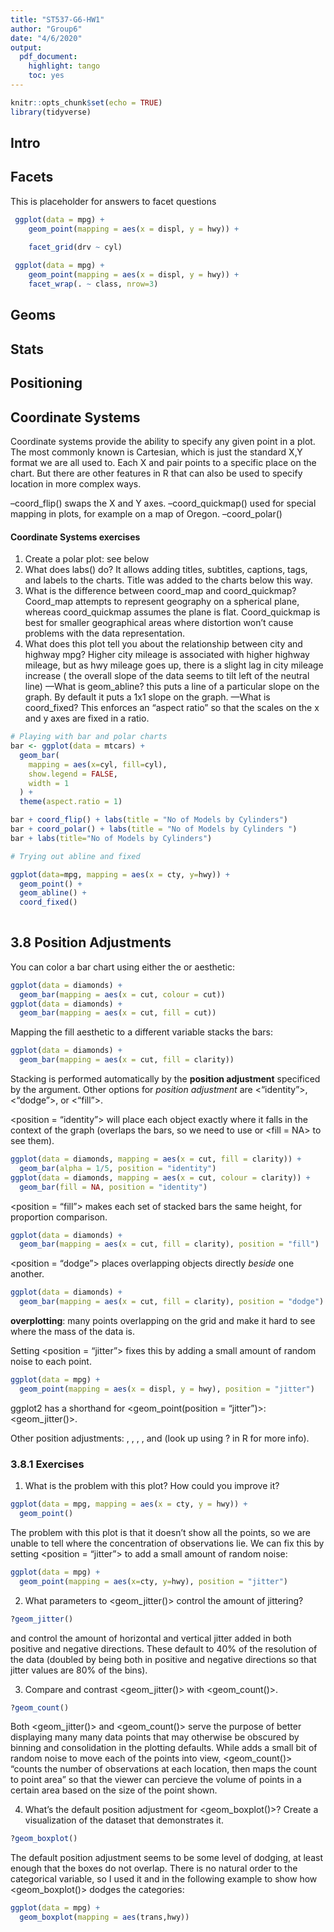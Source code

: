 ```yaml
---
title: "ST537-G6-HW1"
author: "Group6"
date: "4/6/2020"
output: 
  pdf_document: 
    highlight: tango
    toc: yes
---
```


```r
knitr::opts_chunk$set(echo = TRUE)
library(tidyverse)
```

## Intro


## Facets
This is placeholder for answers to facet questions
```r
 ggplot(data = mpg) + 
    geom_point(mapping = aes(x = displ, y = hwy)) +
   
    facet_grid(drv ~ cyl)

 ggplot(data = mpg) + 
    geom_point(mapping = aes(x = displ, y = hwy)) +
    facet_wrap(. ~ class, nrow=3)

```

## Geoms

## Stats

## Positioning



## Coordinate Systems

Coordinate systems provide the ability to specify any given point in a plot. The most commonly known is Cartesian, which is just the standard X,Y format we are all used to. Each X and pair points to a specific place on the chart. But there are other features in R that can also be used to specify location in more complex ways.

--coord_flip() swaps the X and Y axes.
--coord_quickmap() used for special mapping in plots, for example on a map of Oregon.
--coord_polar() 

#### Coordinate Systems exercises
1. Create a polar plot: see below
2. What does labs() do? It allows adding titles, subtitles, captions, tags, and labels to the charts. Title was added to the charts below this way.
3. What is the difference between coord_map and coord_quickmap? Coord_map attempts to represent geography on a spherical plane, whereas coord_quickmap assumes the plane is flat. Coord_quickmap is best for smaller geographical areas where distortion won't cause problems with the data representation.
4. What does this plot tell you about the relationship between city and highway mpg? Higher city mileage is associated with higher highway mileage, but as hwy mileage goes up, there is a slight lag in city mileage increase ( the overall slope of the data seems to tilt left of the neutral line)
---What is geom_abline? this puts a line of a particular slope on the graph. By default it puts a 1x1 slope on the graph.
---What is coord_fixed? This enforces an "aspect ratio" so that the scales on the x and y axes are fixed in a ratio. 

```r

# Playing with bar and polar charts
bar <- ggplot(data = mtcars) +
  geom_bar(
    mapping = aes(x=cyl, fill=cyl),
    show.legend = FALSE,
    width = 1
  ) +
  theme(aspect.ratio = 1) 

bar + coord_flip() + labs(title = "No of Models by Cylinders")
bar + coord_polar() + labs(title = "No of Models by Cylinders ")
bar + labs(title="No of Models by Cylinders")

# Trying out abline and fixed

ggplot(data=mpg, mapping = aes(x = cty, y=hwy)) +
  geom_point() +
  geom_abline() +
  coord_fixed()
  
```
## 3.8 Position Adjustments   
   
You can color a bar chart using either the <colour> or <fill> aesthetic:   
   
```r
ggplot(data = diamonds) + 
  geom_bar(mapping = aes(x = cut, colour = cut))
ggplot(data = diamonds) + 
  geom_bar(mapping = aes(x = cut, fill = cut))
```   
   
Mapping the fill aesthetic to a different variable stacks the bars:   
   
```r
ggplot(data = diamonds) + 
  geom_bar(mapping = aes(x = cut, fill = clarity))
```   
   
Stacking is performed automatically by the **position adjustment** specificed by the <position> argument. Other options for *position adjustment* are <"identity">, <"dodge">, or <"fill">.   
   
<position = "identity"> will place each object exactly where it falls in the context of the graph (overlaps the bars, so we need to use <alpha> or <fill = NA> to see them).   
   
```r
ggplot(data = diamonds, mapping = aes(x = cut, fill = clarity)) + 
  geom_bar(alpha = 1/5, position = "identity")
ggplot(data = diamonds, mapping = aes(x = cut, colour = clarity)) + 
  geom_bar(fill = NA, position = "identity")
```   
   
<position = "fill"> makes each set of stacked bars the same height, for proportion comparison.   
   
```r
ggplot(data = diamonds) + 
  geom_bar(mapping = aes(x = cut, fill = clarity), position = "fill")
```   
   
<position = "dodge"> places overlapping objects directly *beside* one another.   
   
```r
ggplot(data = diamonds) + 
  geom_bar(mapping = aes(x = cut, fill = clarity), position = "dodge")
```   
   
**overplotting**: many points overlapping on the grid and make it hard to see where the mass of the data is.   
   
Setting <position = "jitter"> fixes this by adding a small amount of random noise to each point.   
   
```r
ggplot(data = mpg) + 
  geom_point(mapping = aes(x = displ, y = hwy), position = "jitter")
```   
   
ggplot2 has a shorthand for <geom_point(position = "jitter")>: <geom_jitter()>.   
   
Other position adjustments: <position_dodge>, <position_fill>, <position_identity>, <position_jitter>, and <position_stack> (look up using ? in R for more info).   
   
### 3.8.1 Exercises   
   
1) What is the problem with this plot? How could you improve it?   
   
```r
ggplot(data = mpg, mapping = aes(x = cty, y = hwy)) + 
  geom_point()
```   
   
The problem with this plot is that it doesn't show all the points, so we are unable to tell where the concentration of observations lie. We can fix this by setting <position = "jitter"> to add a small amount of random noise:   
   
```r
ggplot(data = mpg) + 
  geom_point(mapping = aes(x=cty, y=hwy), position = "jitter")
```   
   
2) What parameters to <geom_jitter()> control the amount of jittering?   
   
```r
?geom_jitter()
```   
   
<width> and <height> control the amount of horizontal and vertical jitter added in both positive and negative directions. These default to 40% of the resolution of the data (doubled by being both in positive and negative directions so that jitter values are 80% of the bins).   
   
3) Compare and contrast <geom_jitter()> with <geom_count()>.   
   
```r
?geom_count()
```   
   
Both <geom_jitter()> and <geom_count()> serve the purpose of better displaying many many data points that may otherwise be obscured by binning and consolidation in the plotting defaults. While <geom_jitter> adds a small bit of random noise to move each of the points into view, <geom_count()> "counts the number of observations at each location, then maps the count to point area" so that the viewer can percieve the volume of points in a certain area based on the size of the point shown.   
   
4) What's the default position adjustment for <geom_boxplot()>? Create a visualization of the <mpg> dataset that demonstrates it.   
   
```r
?geom_boxplot()
```   
   
The default position adjustment seems to be some level of dodging, at least enough that the boxes do not overlap. There is no natural order to the categorical <trans> variable, so I used it and <hwy> in the following example to show how <geom_boxplot()> dodges the categories:   
   
```r
ggplot(data = mpg) + 
  geom_boxplot(mapping = aes(trans,hwy))
```   
   

